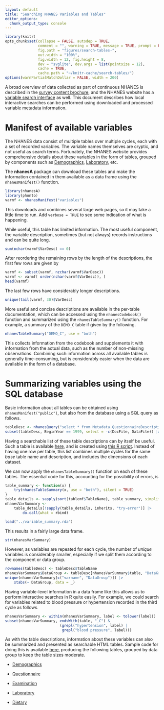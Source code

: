 ```yaml
---
layout: default
title: "Searching NHANES Variables and Tables"
editor_options: 
  chunk_output_type: console
---
```


```r
library(knitr)
opts_chunk$set(collapse = FALSE, autodep = TRUE, 
               comment = "", warning = TRUE, message = TRUE, prompt = FALSE,
               fig.path = "figures/search-tables-",
               out.width = "100%",
               fig.width = 12, fig.height = 8,
               dev = "svglite", dev.args = list(pointsize = 12),
               cache = TRUE,
               cache.path = "~/knitr-cache/search-tables/")
options(warnPartialMatchDollar = FALSE, width = 200)
```

A broad overview of data collected as part of continuous NHANES is
described in the [survey content
brochure](https://wwwn.cdc.gov/nchs/data/nhanes/survey_contents.pdf),
and the NHANES website has a [variable search
interface](https://wwwn.cdc.gov/nchs/nhanes/search/default.aspx) as
well. This document describes how local interactive searches can be
performed using downloaded and processed variable metadata
information.


# Manifest of available variables

The NHANES data consist of multiple tables over multiple cycles, each
with a set of recorded variables. The variable names themselves are
cryptic, and not useful as search terms. Fortunately, the NHANES
website provides comprehensive details about these variables in the
form of tables, grouped by components such as
[Demographics](https://wwwn.cdc.gov/nchs/nhanes/search/variablelist.aspx?Component=Demographics),
[Laboratory](https://wwwn.cdc.gov/nchs/nhanes/search/variablelist.aspx?Component=Laboratory),
etc.

The __nhanesA__ package can download these tables and make the information
contained in them available as a data frame using the
`nhanesManifest()` function.

```r
library(nhanesA)
library(phonto)
varmf <- nhanesManifest("variables")
```

This downloads and combines several large web pages, so it may take a
little time to run. Add `verbose = TRUE` to see some indication of
what is happening.

While useful, this table has limited information. The most useful
component, the variable description, sometimes (but not always)
records instructions and can be quite long. 


```r
sum(nchar(varmf$VarDesc) == 0)
```

After reordering the remaining rows by the length of the descriptions,
the first few rows are given by

```r
varmf <- subset(varmf, nzchar(varmf$VarDesc))
varmf <- varmf[ order(nchar(varmf$VarDesc)), ]
head(varmf)
```

The last few rows have considerably longer descriptions.

```r
unique(tail(varmf, 30)$VarDesc)
```

More useful and concise descriptions are available in the per-table
documentation, which can be accessed using the `nhanesCodebook()`
function and summarized using the `nhanesTableSummary()` function. For
example, a summary of the `DEMO_C` table if given by the following.

```r
nhanesTableSummary("DEMO_C", use = "both")
```

This collects information from the codebook and supplements it with
information from the actual data, such as the number of non-missing
observations. Combining such information across all available tables
is generally time-consuming, but is considerably easier when the data
are available in the form of a database. 

# Summarizing variables using the SQL database

<!-- 

These are useful: should we have a R function to get these in phonto?

phonto::nhanesQuery("select * from Metadata.QuestionnaireDescriptions") |> str()
phonto::nhanesQuery("select * from Metadata.QuestionnaireVariables") |> str()
phonto::nhanesQuery("select * from Metadata.VariableCodebook") |> str()

-->

Basic information about all tables can be obtained using
`nhanesManifest("public")`, but also from the database using a SQL
query as follows.

```r
tableDesc <- nhanesQuery("select * from Metadata.QuestionnaireDescriptions")
subset(tableDesc, BeginYear == 1999, select = -c(DocFile, DataFile)) |> head(10)
```

Having a searchable list of these table descriptions can by itself be
useful. Such a table is available
[here](../tables/table-summary.html), and is created using [this R
script](../scripts/generate-table-summary.R). Instead of having one
row per table, this list combines multiple cycles for the same _base_
table name and description, and includes the dimensions of each
dataset.

We can now apply the `nhanesTableSummary()` function on each of these
tables. The essential code for this, accounting for the possibility of
errors, is

```r
table_summary <- function(x) {
    try(nhanesTableSummary(x, use = "both"), silent = TRUE)
}
table_details <- sapply(sort(tablemf$TableName), table_summary, simplify = FALSE)
nhanesVarSummary <-
    table_details[!sapply(table_details, inherits, "try-error")] |>
        do.call(what = rbind)
```

```r
load("../variable_summary.rda")
```

This results in a fairly large data frame.

```r
str(nhanesVarSummary)
```

However, as variables are repeated for each cycle, the number of
_unique_ variables is considerably smaller, especially if we split
them according to the component or data group.

```r
rownames(tableDesc) <- tableDesc$TableName
nhanesVarSummary$DataGroup <- tableDesc[nhanesVarSummary$table, "DataGroup"]
unique(nhanesVarSummary[c("varname", "DataGroup")]) |>
    xtabs(~ DataGroup, data = _)
```

Having variable-level information in a data frame like this allows us
to perform interactive searches in R quite easily. For example, we
could search for variables related to blood pressure or hypertension recorded in the 
third cycle as follows.

```r
nhanesVarSummary <- within(nhanesVarSummary, label <- tolower(label))
subset(nhanesVarSummary, endsWith(table, "_C") &
                         (grepl("hypertension", label) |
                          grepl("blood pressure", label)))
```

As with the table descriptions, information about these variables can
also be summarized and presented as searchable HTML tables. Sample
code for doing this is available
[here](../scripts/generate-variable-summary.R), producing the
following tables, grouped by data group to keep the table sizes
moderate.

- [Demographics](../tables/variable-summary-demographics.html)

- [Questionnaire](../tables/variable-summary-questionnaire.html)

- [Examination](../tables/variable-summary-examination.html)

- [Laboratory](../tables/variable-summary-laboratory.html)

- [Dietary](../tables/variable-summary-dietary.html)

